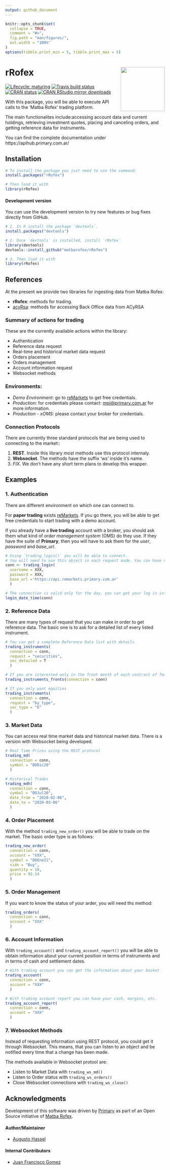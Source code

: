 ```yaml
---
output: github_document
---
```


<!-- README.md is generated from README.Rmd. Please edit that file -->

```r
knitr::opts_chunk$set(
  collapse = TRUE,
  comment = "#>",
  fig.path = "man/figures/",
  out.width = "100%"
)
options(tibble.print_min = 5, tibble.print_max = 5)
```

# rRofex <img src='man/figures/logo.png' align="right" height="139"/>

<!-- badges: start -->
[![Lifecycle: maturing](https://img.shields.io/badge/lifecycle-maturing-blue.svg)](https://lifecycle.r-lib.org/articles/stages.html)
[![Travis build status](https://travis-ci.com/matbarofex/rRofex.svg?branch=master)](https://travis-ci.com/matbarofex/rRofex)
[![CRAN status](https://www.r-pkg.org/badges/version/rRofex)](https://CRAN.R-project.org/package=rRofex)
[![CRAN RStudio mirror downloads](https://cranlogs.r-pkg.org/badges/grand-total/rRofex?color=orange)](https://cran.r-project.org/package=rRofex)
<!-- badges: end -->

With this package, you will be able to execute API calls to the 'Matba Rofex' trading platform. 

The main functionalites include:accessing account data and current holdings, retrieving investment quotes, placing and canceling orders, and getting reference data for instruments.

You can find the complete documentation under https://apihub.primary.com.ar/

## Installation

```r
# To install the package you just need to use the command:
install.packages("rRofex")

# Then load it with
library(rRofex)
```

#### Development version

You can use the development version to try new features or bug fixes directly from GitHub.

```r
# 1. In R install the package `devtools`.
install.packages("devtools")

# 2. Once `devtools` is installed, install `rRofex`
library(devtools)
devtools::install_github("matbarofex/rRofex")

# 3. Then load it with
library(rRofex)
```

## References

At the present we provide two libraries for ingesting data from Matba Rofex:

- **rRofex**: methods for trading. 
- [acyRsa](https://github.com/matbarofex/acyrsa): methods for accessing Back Office data from ACyRSA


### Summary of actions for trading

These are the currently available actions within the library:

- Authentication 
- Reference data request
- Real-time and historical market data request
- Orders placement
- Orders management
- Account information request
- Websocket methods

### Environments:

- *Demo Environment*: go to [reMarkets](https://remarkets.primary.ventures/) to get free credentials. 
- *Production*: for credentials please contact: <mpi@primary.com.ar> for more information. 
- *Production - xOMS*: please contact your broker for credentials.

### Connection Protocols

There are currently three standard protocols that are being used to connecting to the market::

1. **REST**. Inside this library most methods use this protocol internaly. 
2. **Websocket**. The methods have the suffix 'ws' inside it's name.
3. *FIX*. We don't have any short term plans to develop this wrapper.

## Examples

### 1. Authentication

There are different environment on which one can connect to. 

For **paper trading** exists [reMarkets](https://remarkets.primary.ventures/). If you go there, you will be able to get free credentials to start trading with a demo account.

If you already have a **live trading** account with a broker, you should ask them what kind of *order management system* (OMS) do they use. If they have the suite of **Primary**, then you will have to ask them for the *user*, *password* and *base_url*.

```r
# Using `trading_login()` you will be able to connect. 
# You will need to use this object in each request made. You can have multiple connections simultaneously.
conn <- trading_login(
  username = XXX, 
  password = XXX, 
  base_url ='https://api.remarkets.primary.com.ar'
  )

# The connection is valid only for the day, you can get your log in information with `login_date_time()`
login_date_time(conn)
```

### 2. Reference Data

There are many types of request that you can make in order to get reference data. The basic one is to ask for a detailed list of every listed instrument.

```r
# You can get a complete Reference Data list with details
trading_instruments(
  connection = conn, 
  request = "securities", 
  sec_detailed = T
  )

# If you are interested only in the front month of each contract of features, you can try
trading_instruments_fronts(connection = conn)

# If you only want equities
trading_instruments(
  connection = conn, 
  request = "by_type", 
  sec_type = "E"
  )
```

### 3. Market Data

You can access real time market data and historical market data. There is a version with Websocket being developed.

```r
# Real Time Prices using the REST protocol
trading_md(
  connection = conn, 
  symbol = "DODic20"
  )

# Historical Trades
trading_mdh(
  connection = conn, 
  symbol = "DOJul20", 
  date_from = "2020-02-06", 
  date_to = "2020-03-06"
  )
```

### 4. Order Placement

With the method `trading_new_order()` you will be able to trade on the market. The basic order type is as follows:

```r
trading_new_order(
  connection = conn, 
  account = "XXX", 
  symbol = "DOEne21", 
  side = "Buy", 
  quantity = 10, 
  price = 92.14
  )
```

### 5. Order Management

If you want to know the status of your arder, you will need ths method:

```r
trading_orders(
  connection = conn, 
  account = "XXX"
  )
```

### 6. Account Information

With `trading_account()` and `trading_account_report()` you will be able to obtain information about your current position in terms of instruments and in terms of cash and settlement dates.

```r
# With trading account you can get the information about your basket
trading_account(
  connection = conn, 
  account = "XXX"
  )

# With trading account report you can have your cash, margins, etc.
trading_account_report(
  connection = conn, 
  account = "XXX"
  )
```
### 7. Websocket Methods

Instead of requesting information using REST protocol, you could get it through Websocket. This means, that you can listen to an object and be notified every time that a change has been made.

The methods available in Websocket protool are:

- Listen to Market Data with `trading_ws_md()`
- Listen to Order status with `trading_ws_orders()`
- Close Websocket connections with `trading_ws_close()`


## Acknowledgments

Development of this software was driven by [Primary](https://www.primary.com.ar/) as part of an Open Source initiative of [Matba Rofex](https://matbarofex.com.ar/).

#### Author/Maintainer
- [Augusto Hassel](https://github.com/augustohassel)

#### Internal Contributors
- [Juan Francisco Gomez](https://github.com/jfgomezok)
